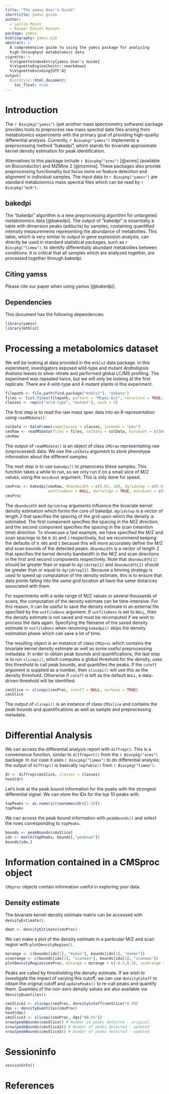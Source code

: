 ```yaml
---
title: "The yamss User's Guide"
shorttitle: yamss guide
author: 
  - Leslie Myint
  - Kasper Daniel Hansen
package: yamss
bibliography: yamss.bib
abstract: >
  A comprehensive guide to using the yamss package for analyzing
  high-throughput metabolomics data
vignette: >
  %\VignetteIndexEntry{yamss User's Guide}
  %\VignetteEngine{knitr::rmarkdown}
  %\VignetteEncoding{UTF-8}
output: 
  BiocStyle::html_document:
    toc_float: true
---
```


# Introduction

The `r Biocpkg("yamss")` (yet another mass spectrometry software) package provides tools to preprocess raw mass spectral data files arising from metabolomics experiments with the primary goal of providing high-quality differential analysis. Currently, `r Biocpkg("yamss")` implements a preprocessing method "bakedpi", which stands for bivariate approximate kernel density estimation for peak identification.

Alternatives to this package include  `r Biocpkg("xcms")` [@xcms] (available on Bioconductor) and MZMine 2 [@mzmine].  These packages  also provide preprocessing functionality but focus more on feature detection and alignment in individual samples.  The input data to `r Biocpkg("yamss")` are standard metabolomics mass spectral files which can be read by `r Biocpkg("mzR")`.

## bakedpi

The "bakedpi" algorithm is a new preprocessing algorithm for untargeted metabolomics data [@bakedpi].  The output of "bakedpi" is essentially a table with dimension peaks (adducts) by samples, containing quantified intensity measurements representing the abundance of metabolites.  This table, which is very similar to output in gene expression analysis, can directly be used in standard statistical packages, such as `r Biocpkg("limma")`, to identify differentially abundant metabolites between conditions.  It is critical that all samples which are analyzed together, are processed together through bakedpi.

## Citing yamss

Please cite our paper when using yamss [@bakedpi].

## Dependencies

This document has the following dependencies

```r
library(yamss)
library(mtbls2)
```


# Processing a metabolomics dataset

We will be looking at data provided in the `mtbls2` data package. In this experiment, investigators exposed wild-type and mutant *Arabidopsis thaliana* leaves to silver nitrate and performed global LC/MS profiling. The experiment was repeated twice, but we will only be looking at the first replicate. There are 4 wild-type and 4 mutant plants in this experiment.

```r
filepath <- file.path(find.package("mtbls2"), "mzData")
files <- list.files(filepath, pattern = "MSpos-Ex1", recursive = TRUE, full.names = TRUE)
classes <- rep(c("wild-type", "mutant"), each = 4)
```

The first step is to read the raw mass spec data into an R representation using `readMSdata()`:

```r
colData <- DataFrame(sampClasses = classes, ionmode = "pos")
cmsRaw <- readMSdata(files = files, colData = colData, mzsubset = c(500,520), verbose = TRUE)
cmsRaw
```

The output of `readMSdata()` is an object of class `CMSraw` representating raw (unprocessed) data.  We use the `colData` argument to store phenotype information about the different samples.

The next step is to use `bakedpi()` to preprocess these samples.  This function takes a while to run, so we only run it on a small slice of M/Z values, using the `mzsubset` argument.  This is only done for speed.

```r
cmsProc <- bakedpi(cmsRaw, dbandwidth = c(0.01, 10), dgridstep = c(0.01, 1),
                   outfileDens = NULL, dortalign = TRUE, mzsubset = c(500, 520), verbose = TRUE)
cmsProc
```

The `dbandwidth` and `dgridstep` arguments influence the bivariate kernel density estimation which forms the core of bakedpi. `dgridstep` is a vector of length 2 that specifies the spacing of the grid upon which the density is estimated. The first component specifies the spacing in the M/Z direction, and the second component specifies the spacing in the scan (retention time) direction. To showcase a fast example, we have specified the M/Z and scan spacings to be `0.01` and `1` respectively, but we recommend keeping the defaults of `0.005` and `1` because this will more accurately define the M/Z and scan bounds of the detected peaks. `dbandwidth` is a vector of length 2 that specifies the kernel density bandwidth in the M/Z and scan directions in the first and second components respectively. Note that `dbandwidth[1]` should be greater than or equal to `dgridstep[1]` and `dbandwidth[2]` should be greater than or equal to `dgridstep[2]`. Because a binning strategy is used to speed up computation of the density estimate, this is to ensure that data points falling into the same grid location all have the same distances associated with them.

For experiments with a wide range of M/Z values or several thousands of scans, the computation of the density estimate can be time-intensive. For this reason, it can be useful to save the density estimate in an external file specified by the `outfileDens` argument. If `outfileDens` is set to `NULL`, then the density estimate is not saved and must be recomputed if we wish to process the data again. Specifying the filename of the saved density estimate in `outfileDens` when rerunning `bakedpi()` skips the density estimation phase which can save a lot of time.

The resulting object is an instance of class `CMSproc` which contains the bivariate kernel density estimate as well as some useful preprocessing metadata. In order to obtain peak bounds and quantifications, the last step is to run `slicepi()`, which computes a global threshold for the density, uses this threshold to call peak bounds, and quantifies the peaks. If the `cutoff` argument is supplied as a number, then `slicepi()` will use this as the density threshold. Otherwise if `cutoff` is left as the default `NULL`, a data-driven threshold will be identified.

```r
cmsSlice <- slicepi(cmsProc, cutoff = NULL, verbose = TRUE)
cmsSlice
```

The output of `slicepi()` is an instance of class `CMSslice` and contains the peak bounds and quantifications as well as sample and preprocessing metadata.

# Differential Analysis

We can access the differential analysis report with `diffrep()`. This is a convenience function, similar to `diffreport()` from the `r Biocpkg("xcms")` package.  In our case it uses `r Biocpkg("limma")` to do differential analysis; the output of `diffrep()` is basically `topTable()` from `r Biocpkg("limma")`.

```r
dr <- diffrep(cmsSlice, classes = classes)
head(dr)
```

Let's look at the peak bound information for the peaks with the strongest differential signal. We can store the IDs for the top 10 peaks with

```r
topPeaks <- as.numeric(rownames(dr)[1:10])
topPeaks
```

We can access the peak bound information with `peakBounds()` and select the rows corresponding to `topPeaks`.

```r
bounds <- peakBounds(cmsSlice)
idx <- match(topPeaks, bounds[,"peaknum"])
bounds[idx,]
```

# Information contained in a CMSproc object

`CMSproc` objects contain information useful in exploring your data.

## Density estimate

The bivariate kernel density estimate matrix can be accessed with `densityEstimate()`.

```r
dmat <- densityEstimate(cmsProc)
```

We can make a plot of the density estimate in a particular M/Z and scan region with `plotDensityRegion()`.

```r
mzrange <- c(bounds[idx[1], "mzmin"], bounds[idx[1], "mzmax"])
scanrange <- c(bounds[idx[1], "scanmin"], bounds[idx[1], "scanmax"])
plotDensityRegion(cmsProc, mzrange = mzrange + c(-0.5,0.5), scanrange = scanrange + c(-30,30))
```

Peaks are called by thresholding the density estimate. If we wish to investigate the impact of varying this cutoff, we can use `densityCutoff` to obtain the original cutoff and `updatePeaks()` to re-call peaks and quantify them. Quantiles of the non-zero density values are also available via `densityQuantiles()`.

```r
cmsSlice2 <- slicepi(cmsProc, densityCutoff(cmsSlice)*0.99)
dqs <- densityQuantiles(cmsProc)
head(dqs)
cmsSlice3 <- slicepi(cmsProc, dqs["98.5%"])
nrow(peakBounds(cmsSlice)) # Number of peaks detected - original
nrow(peakBounds(cmsSlice2)) # Number of peaks detected - updated
nrow(peakBounds(cmsSlice3)) # Number of peaks detected - updated
```

# Sessioninfo

```r
sessionInfo()
```

# References


